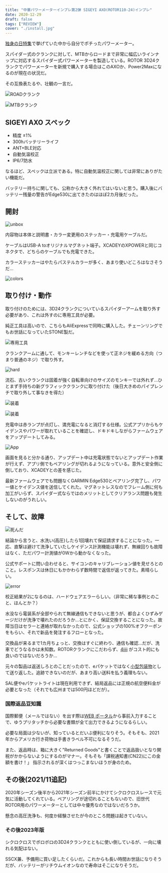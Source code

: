 ```yaml
---
title: "中華パワーメーターインプレ第2弾 SIGEYI AXO(ROTOR110-24)インプレ"
date: 2020-12-29
draft: false
tags: ["REVIEW"]
cover: "./install.jpg"
---
```


[独身の日特集](https://blog.gensobunya.net/post/2020/11/2020_singleday/)で挙げていた中から自分でポチったパワーメーター。

<LinkCard url="https://s.click.aliexpress.com/e/_9JzEFV" />

スパイダー式のクランクに対して、MTBからロードまで非常に幅広いラインナップに対応するスパイダー式パワーメーターを製造している。ROTOR 3D24クランクでパワーメーターを新規で購入する場合はこのAXOか、Power2Maxになるのが現在の状況だ。

その互換表たるや、壮観の一言だ。

![ROADクランク](./compatibility_r.webp)

![MTBクランク](./compatibility_m.webp)

## SIGEYI AXO スペック

- 精度 ±1%
- 300hバッテリーライフ
- ANT+BLE対応
- 自動気温校正
- IP6/7防水

なるほど、スペックは立派である。特に自動気温校正に関しては非常にありがたい機能だ。

バッテリー持ちに関しても、公称から大きく外れてはいないと思う。購入後にバッテリー残量の警告がEdge530に出てきたのはほぼ2カ月後だった。

## 開封

![unbox](./unbox.jpg)

内容物は本体と説明書・カラー変更用のステッカー・充電用ケーブルだ。

ケーブルはUSB-A toオリジナルマグネット端子。XCADEYのXPOWERと同じコネクタで、どちらのケーブルでも充電できた。

カラーステッカーはやたらパステルカラーが多く、あまり使いどころはなさそうだ…

![colors](./sticker.jpg)

## 取り付け・動作

取り付けのためには、3D24クランクについているスパイダーアームを取り外す必要があり、これは外すのに専用工具が必要。

純正工具は高いので、こちらもAliExpressで同時に購入した。チェーンリングでもお世話になっていたSTONE製だ。

<LinkCard url="https://s.click.aliexpress.com/e/_AaNY6r" />

![専用工具](./stone_remover.jpg)

クランクアームに通して、モンキーレンチなどを使って正ネジを緩める方向（つまり普通のネジ）で取り外す。

![hard](./power_remove.jpg)

流石、古いクランクは固着が強く自転車向けのサイズのモンキーでは外れず…ひとまず手持ちの新グラフィッククランクに取り付けた（後日大きめのパイプレンチで取り外して事なきを得た）

![装着](./install.jpg)

![装着](./install_cmplt.jpg)

充電中は赤ランプが点灯し、満充電になると消灯する仕様。公式アプリからもケイデンスやパワーが取れていることを確認し、ドキドキしながらファームウェアをアップデートしてみる。

![App](./update.png)

画面を見ると分かる通り、アップデート中は充電状態でないとアップデート作業が行えず、アプリ側でもペアリングが切れるようになっている。意外と安全側に倒しており、XCADEYとの差を感じた。

最新ファームウェアでも問題なくGARMIN Edge530とペアリング完了し、パワー値とケイデンス値を送信してくれた。マグネットレスなのでフレーム側に何も加工がいらず、スパイダー式ならではのメリットとしてクリアランス問題も発生しないのがうれしい。

## そして、故障

![死んだ](./dead.png)

結論から言うと、水洗い(高圧)したら1回壊れて保証請求することになった。一応、直撃は避けて洗浄していたしケイデンス計測機能は壊れず、無線回りも故障はなく、ただパワー計測値が0Wから動かなくなった。

公式サポートに問い合わせると、サイコンのキャリブレーション値を見せろとのこと。レスポンスは休日にもかかわらず数時間で返信が返ってきた。素晴らしい。

![error](./error_code.jpg)

校正結果が2になるのは、ハードウェアエラーらしい。（非常に稀な事例とのこと、ほんとか？）

水没なら電装系が全部やられて無線通信もできないと思うが、都合よくひずみゲージだけが洗浄で壊れたのだろうか…とにかく、保証交換することになった。故障当日はセラーと連絡が取れなかったので、公式ショップの100%オフクーポンをもらい、それで新品を発注するフローとなった。

交換品が来るまで1カ月ちょっと、交換はすぐに終わり、通信も確認…だが、洗車でどうなるかは未知数。ROTORクランクにこだわらず、[4iiii](https://amzn.to/3pxgjo2) がコスト的にも良いのではないだろうか…

<Amzn asin="B07ZMF12T9" />

元々の製品は返送しろとのことだったので、eパケットではなく[小型包装物](https://www.post.japanpost.jp/int/service/small_packing.html)として送り返した。追跡できないのだが、あまり高い送料を払う義理もない。

SAL便やeパケットライトは現在利用できず、結局返品には正規の航空便料金が必要となった（それでも広州までは500円ほどだが）。

### 国際返品豆知識

国際郵便（メールではない）を出す際は[WEB ポータル](https://www.int-mypage.post.japanpost.jp/mypage/M010000.do)から事前入力することで、ゆうプリタッチから必要な書類が全て出力できるようになるらしい。

必要な局面は少ないが、知っているとだいぶ便利になりそう。そもそも、2021年からアメリカ行き荷物は手書きラベル不可になるそうだ。

また、返品時は、箱に大きく"Returned Goods"と書くことで返品扱いとなり関税がかからないようにするのがマナー。そもそも「課税通知書(CN22)にこの金額を書け！」
指示されるが深くはつっこまないほうが身のため。

## その後(2021/11追記)

2020年シーズン後半から2021年シーズン前半にかけてシクロクロスレースで元気に活動してくれている。ペアリングが途切れることもないので、旧世代ROTOR用のパワーメーターとしては中々優秀なのではないだろうか。

懸念の高圧洗浄も、何度か経験させたが今のところ問題は起きていない。

<LinkCard url="https://s.click.aliexpress.com/e/_DlHHph9" />

### その後2023年版

シクロクロスでボロボロの3D24クランクとともに使い倒しているが、一向に壊れる気配はない。

SSCX兼、予備用に買い足したくらいだ。これからも長い時間お世話になりそうだが、バッテリーがリチウムイオンなので寿命はそこになりそうだ。
